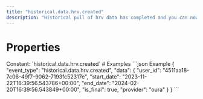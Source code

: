 ```yaml
---
title: "historical.data.hrv.created"
description: "Historical pull of hrv data has completed and you can now pull data for this resource."
---
```

# Properties
<ResponseField name="event_type" type="const string" required="true">
Constant: `historical.data.hrv.created`
</ResponseField>
<ResponseField name="data" type="HistoricalDataCreated" required="true">
<Expandable title="HistoricalDataCreated" defaultOpen="true">
<ResponseField name="user_id" type="string" required="true">
</ResponseField>
<ResponseField name="start_date" type="string" required="true">
</ResponseField>
<ResponseField name="end_date" type="string" required="true">
</ResponseField>
<ResponseField name="is_final" type="boolean" required="true">
</ResponseField>
<ResponseField name="provider" type="string" required="true">
</ResponseField>
</Expandable>
</ResponseField>
# Examples
<CodeGroup>
```json Example
{
  "event_type": "historical.data.hrv.created",
  "data": {
    "user_id": "4511aa18-7c06-49f7-9062-7193fc52317e",
    "start_date": "2023-11-22T16:39:56.543786+00:00",
    "end_date": "2024-02-20T16:39:56.543849+00:00",
    "is_final": true,
    "provider": "oura"
  }
}
```
</CodeGroup>
